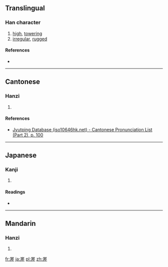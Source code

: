 {{also|嵯}}
==Translingual==

===Han character===
{{Han char|rn=46|rad=山|as=10|sn=13|four=|canj=山廿手一 (UTQM), X山廿手一 (XUTQM)|ids=⿱[[山]][[差]]}}

# [[high]], [[towering]]
# [[irregular]], [[rugged]]

====References====
* {{Han ref|kx=0317.500|dkj=08364|hdz=10792.040|uh=5D73|ud=23923}}

----

==Cantonese==

===Hanzi===
{{yue-hanzi|jyut=[[co1]]|y=cho1}}

# {{defn|lang=yue|sort=山10}}

====References====
* [http://www.iso10646hk.net/jp/document/download.jsp Jyutping Database (iso10646hk.net) - Cantonese Pronunciation List (Part 2), p. 100]

----

==Japanese==

===Kanji===
{{ja-kanji|grade=|rs=山10}}

# {{defn|lang=ja|sort=山10}}

====Readings====
* {{ja-readings|on=[[さ]] (sa)|kun=[[けわしい]] (kewashii), [[たかい]] (takai)}}

----

==Mandarin==

===Hanzi===
{{cmn-hanzi|pin=[[cuó]] ([[cuo2]])|wg=ts'o<sup>2</sup>}}

# {{defn|lang=cmn|sort=山10}}

[[fr:嵳]]
[[ja:嵳]]
[[pl:嵳]]
[[zh:嵳]]